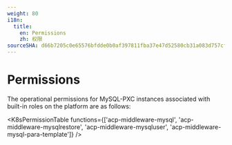 ```yaml
---
weight: 80
i18n:
  title:
    en: Permissions
    zh: 权限
sourceSHA: d66b7205c0e65576bfdde0b0af397811fba37e47d52580cb31a083d757cfea5a
---
```


# Permissions

The operational permissions for MySQL-PXC instances associated with built-in roles on the platform are as follows:

<K8sPermissionTable functions={['acp-middleware-mysql', 'acp-middleware-mysqlrestore', 'acp-middleware-mysqluser', 'acp-middleware-mysql-para-template']} />
